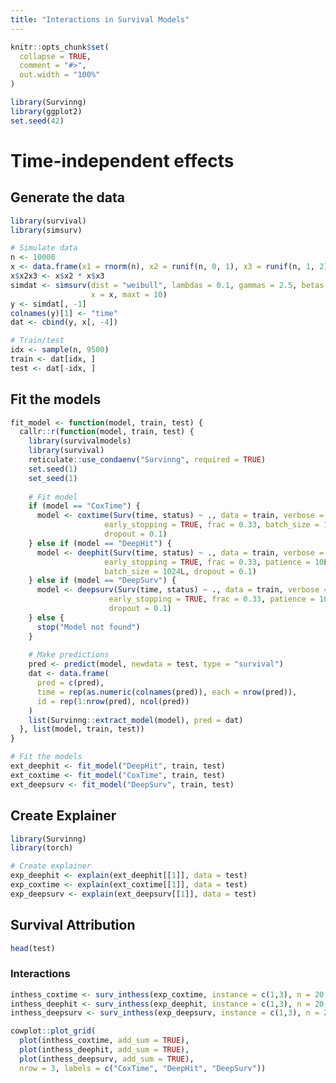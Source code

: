 ```yaml
---
title: "Interactions in Survival Models"
---
```


```r
knitr::opts_chunk$set(
  collapse = TRUE,
  comment = "#>",
  out.width = "100%"
)
```

```r
library(Survinng)
library(ggplot2)
set.seed(42)
```

# Time-independent effects

## Generate the data

```r
library(survival)
library(simsurv)

# Simulate data
n <- 10000
x <- data.frame(x1 = rnorm(n), x2 = runif(n, 0, 1), x3 = runif(n, 1, 2))
x$x2x3 <- x$x2 * x$x3
simdat <- simsurv(dist = "weibull", lambdas = 0.1, gammas = 2.5, betas = c(x1 = 1, x2x3 = -2),
                  x = x, maxt = 10)
y <- simdat[, -1]
colnames(y)[1] <- "time"
dat <- cbind(y, x[, -4])

# Train/test
idx <- sample(n, 9500)
train <- dat[idx, ]
test <- dat[-idx, ]
```

## Fit the models
```r
fit_model <- function(model, train, test) {
  callr::r(function(model, train, test) {
    library(survivalmodels)
    library(survival)
    reticulate::use_condaenv("Survinng", required = TRUE)
    set.seed(1)
    set_seed(1)
    
    # Fit model
    if (model == "CoxTime") {
      model <- coxtime(Surv(time, status) ~ ., data = train, verbose = FALSE, epochs = 500L,
                     early_stopping = TRUE, frac = 0.33, batch_size = 1024L, patience = 10L,
                     dropout = 0.1)
    } else if (model == "DeepHit") {
      model <- deephit(Surv(time, status) ~ ., data = train, verbose = FALSE, epochs = 500L,
                     early_stopping = TRUE, frac = 0.33, patience = 10L, cuts = 30, 
                     batch_size = 1024L, dropout = 0.1)
    } else if (model == "DeepSurv") {
      model <- deepsurv(Surv(time, status) ~ ., data = train, verbose = FALSE, epochs = 100L,
                      early_stopping = TRUE, frac = 0.33, patience = 10L, batch_size = 1024L,
                      dropout = 0.1)
    } else {
      stop("Model not found")
    }
    
    # Make predictions
    pred <- predict(model, newdata = test, type = "survival")
    dat <- data.frame(
      pred = c(pred), 
      time = rep(as.numeric(colnames(pred)), each = nrow(pred)),
      id = rep(1:nrow(pred), ncol(pred))
    )
    list(Survinng::extract_model(model), pred = dat)
  }, list(model, train, test))
}
```

```r
# Fit the models
ext_deephit <- fit_model("DeepHit", train, test)
ext_coxtime <- fit_model("CoxTime", train, test)
ext_deepsurv <- fit_model("DeepSurv", train, test)
```


## Create Explainer

```r
library(Survinng)
library(torch)

# Create explainer
exp_deephit <- explain(ext_deephit[[1]], data = test)
exp_coxtime <- explain(ext_coxtime[[1]], data = test)
exp_deepsurv <- explain(ext_deepsurv[[1]], data = test)
```


## Survival Attribution
```r
head(test)
```


### Interactions
  
```r
inthess_coxtime <- surv_inthess(exp_coxtime, instance = c(1,3), n = 20, batch_size = 1000)
inthess_deephit <- surv_inthess(exp_deephit, instance = c(1,3), n = 20, batch_size = 1000)
inthess_deepsurv <- surv_inthess(exp_deepsurv, instance = c(1,3), n = 20, batch_size = 1000)

cowplot::plot_grid(
  plot(inthess_coxtime, add_sum = TRUE), 
  plot(inthess_deephit, add_sum = TRUE), 
  plot(inthess_deepsurv, add_sum = TRUE),
  nrow = 3, labels = c("CoxTime", "DeepHit", "DeepSurv"))
```

